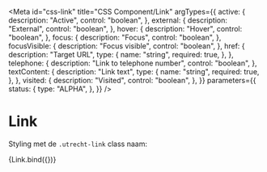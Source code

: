 <!-- @license CC0-1.0 -->


<Meta
  id="css-link"
  title="CSS Component/Link"
  argTypes={{
    active: {
      description: "Active",
      control: "boolean",
    },
    external: {
      description: "External",
      control: "boolean",
    },
    hover: {
      description: "Hover",
      control: "boolean",
    },
    focus: {
      description: "Focus",
      control: "boolean",
    },
    focusVisible: {
      description: "Focus visible",
      control: "boolean",
    },
    href: {
      description: "Target URL",
      type: {
        name: "string",
        required: true,
      },
    },
    telephone: {
      description: "Link to telephone number",
      control: "boolean",
    },
    textContent: {
      description: "Link text",
      type: {
        name: "string",
        required: true,
      },
    },
    visited: {
      description: "Visited",
      control: "boolean",
    },
  }}
  parameters={{
    status: {
      type: "ALPHA",
    },
  }}
/>

# Link

Styling met de `.utrecht-link` class naam:

<Canvas>
  <Story
    name="Default"
    args={{
      ...defaultArgs,
      href: "",
      textContent: "Voorbeeld van een link",
    }}
  >
    {Link.bind({})}
  </Story>
</Canvas>

<ArgsTable story="Default" />
